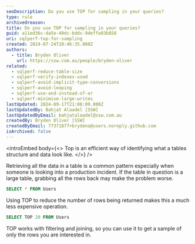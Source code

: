 ```yaml
---
seoDescription: Do you use TOP for sampling in your queries?
type: rule
archivedreason:
title: Do you use TOP for sampling in your queries?
guid: a11ed36c-da5e-49dc-bddc-9deffa03b858
uri: sqlperf-top-for-sampling
created: 2024-07-24T20:46:35.000Z
authors:
  - title: Bryden Oliver
    url: https://ssw.com.au/people/bryden-oliver
related:
  - sqlperf-reduce-table-size
  - sqlperf-verify-indexes-used
  - sqlperf-avoid-implicit-type-conversions
  - sqlperf-avoid-looping
  - sqlperf-use-and-instead-of-or
  - sqlperf-minimise-large-writes
lastUpdated: 2024-09-17T21:08:09.000Z
lastUpdatedBy: Bahjat Alaadel [SSW]
lastUpdatedByEmail: bahjatalaadel@ssw.com.au
createdBy: Bryden Oliver [SSW]
createdByEmail: 77371877+brydeno@users.noreply.github.com
isArchived: false
---
```


<introEmbed
  body={<>
Top is an efficient way of identifying what a tables structure and data look like.
  </>}
/>
<youtubeEmbed url="https://www.youtube.com/embed/qQVWAVS4NUA" description="Video: Use TOP for sampling for SQL performance | Bryden Oliver (3 min)" />

Retrieving all the data in a table is a common pattern especially when someone is looking into a production incident. If the table in question is a large table, grabbing all the rows back may make the problem worse.

```sql
SELECT * FROM Users
```

Using TOP to reduce the number of rows being returned makes this a much less expensive operation.

```sql
SELECT TOP 20 FROM Users
```

TOP works with filtering and joining, so you can use it to get a sample of only the rows you are interested in.
